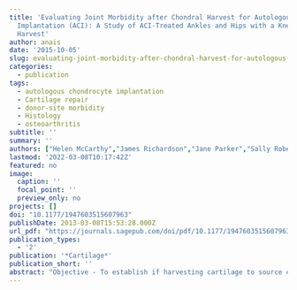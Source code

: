 ```yaml
---
title: 'Evaluating Joint Morbidity after Chondral Harvest for Autologous Chondrocyte
  Implantation (ACI): A Study of ACI-Treated Ankles and Hips with a Knee Chondral
  Harvest'
author: anais
date: '2015-10-05'
slug: evaluating-joint-morbidity-after-chondral-harvest-for-autologous-chondrocyte-implantation-aci-a-study-of-aci-treated-ankles-and-hips-with-a-knee-chondral-harvest
categories:
  - publication
tags:
  - autologous chondrocyte implantation
  - Cartilage repair
  - donor-site morbidity
  - Histology
  - osteoarthritis
subtitle: ''
summary: ''
authors: ["Helen McCarthy","James Richardson","Jane Parker","Sally Roberts"]
lastmod: '2022-03-08T10:17:42Z'
featured: no
image:
  caption: ''
  focal_point: ''
  preview_only: no
projects: []
doi: "10.1177/1947603515607963"
publishDate: 2013-03-08T15:53:28.000Z
url_pdf: "https://journals.sagepub.com/doi/pdf/10.1177/1947603515607963"
publication_types:
  - '2'
publication: '*Cartilage*'
publication_short: ''
abstract: "Objective - To establish if harvesting cartilage to source chondrocytes for autologous chondrocyte implantation (ACI) results in donor site morbidity. <br> <br> Design - Twenty-three patients underwent ACI for chondral defects of either the ankle or the hip. This involved cartilage harvest from the knee (stage I), chondrocyte expansion in the laboratory and implantation surgery (stage II) into the affected joint. Prior to chondral harvest, no patient had sought treatment for their knee. Lysholm knee scores were completed prior to chondral harvest and annually post-ACI. Histological analyses of the donor site were performed at 12.3 ± 1.5 months for 3 additional patients who had previously had ACI of the knee. <br> <br> Results - The median preoperative Lysholm score was 100, with no significant differences observed at either 13.7±1.7 months or 4.8±1.8 years postharvest (median Lysholm scores 91.7 and 87.5, respectively). Patients whose cartilage was harvested from the central or medial trochlea had a significantly higher median Lysholm score at latest follow-up (97.9 and 93.4, respectively), compared with those taken from the intercondylar notch (median Lysholm score 66.7). The mean International Cartilage Repair Society (ICRS) II histological score for the biopsies taken from the donor site of 3 additional knee ACI patients was 117 ± 10 (maximum score 140). <br> <br> Conclusions - This study suggests that the chondral harvest site in ACI is not associated with significant joint morbidity, at least up to 5 years postharvest. However, one should carefully consider the location for chondral harvest as this has been shown to affect knee function in the longer term."
---
```

